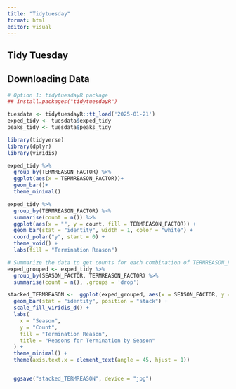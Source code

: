 ```yaml
---
title: "Tidytuesday"
format: html
editor: visual
---
```


## Tidy Tuesday


## Downloading Data

```r
# Option 1: tidytuesdayR package 
## install.packages("tidytuesdayR")

tuesdata <- tidytuesdayR::tt_load('2025-01-21')
exped_tidy <- tuesdata$exped_tidy
peaks_tidy <- tuesdata$peaks_tidy

```
```r
library(tidyverse)
library(dplyr)
library(viridis)
```

```r
exped_tidy %>% 
  group_by(TERMREASON_FACTOR) %>% 
  ggplot(aes(x = TERMREASON_FACTOR))+
  geom_bar()+
  theme_minimal()
```
```r
exped_tidy %>% 
  group_by(TERMREASON_FACTOR) %>% 
  summarise(count = n()) %>% 
  ggplot(aes(x = "", y = count, fill = TERMREASON_FACTOR)) +
  geom_bar(stat = "identity", width = 1, color = "white") +
  coord_polar("y", start = 0) +
  theme_void() +
  labs(fill = "Termination Reason")
```
```r
# Summarize the data to get counts for each combination of TERMREASON_FACTOR and SEASON_FACTOR
exped_grouped <- exped_tidy %>%
  group_by(SEASON_FACTOR, TERMREASON_FACTOR) %>%
  summarise(count = n(), .groups = 'drop')

stacked_TERMREASON <-  ggplot(exped_grouped, aes(x = SEASON_FACTOR, y = count, fill = TERMREASON_FACTOR)) +
  geom_bar(stat = "identity", position = "stack") +
  scale_fill_viridis_d() +
  labs(
    x = "Season", 
    y = "Count", 
    fill = "Termination Reason", 
    title = "Reasons for Termination by Season"
  ) +
  theme_minimal() +
  theme(axis.text.x = element_text(angle = 45, hjust = 1))


  ggsave("stacked_TERMREASON", device = "jpg")
  
  
```


